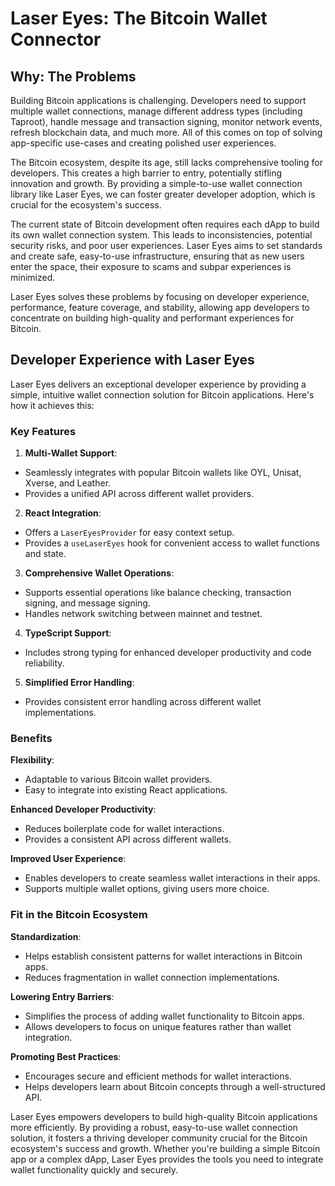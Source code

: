 # Laser Eyes: The Bitcoin Wallet Connector

## Why: The Problems

Building Bitcoin applications is challenging. Developers need to support multiple wallet connections, manage different address types (including Taproot), handle message and transaction signing, monitor network events, refresh blockchain data, and much more. All of this comes on top of solving app-specific use-cases and creating polished user experiences.

The Bitcoin ecosystem, despite its age, still lacks comprehensive tooling for developers. This creates a high barrier to entry, potentially stifling innovation and growth. By providing a simple-to-use wallet connection library like Laser Eyes, we can foster greater developer adoption, which is crucial for the ecosystem's success.

The current state of Bitcoin development often requires each dApp to build its own wallet connection system. This leads to inconsistencies, potential security risks, and poor user experiences. Laser Eyes aims to set standards and create safe, easy-to-use infrastructure, ensuring that as new users enter the space, their exposure to scams and subpar experiences is minimized.

Laser Eyes solves these problems by focusing on developer experience, performance, feature coverage, and stability, allowing app developers to concentrate on building high-quality and performant experiences for Bitcoin.

## Developer Experience with Laser Eyes

Laser Eyes delivers an exceptional developer experience by providing a simple, intuitive wallet connection solution for Bitcoin applications. Here's how it achieves this:

### Key Features

1. **Multi-Wallet Support**:
- Seamlessly integrates with popular Bitcoin wallets like OYL, Unisat, Xverse, and Leather.
- Provides a unified API across different wallet providers.

2. **React Integration**:
- Offers a `LaserEyesProvider` for easy context setup.
- Provides a `useLaserEyes` hook for convenient access to wallet functions and state.

3. **Comprehensive Wallet Operations**:
- Supports essential operations like balance checking, transaction signing, and message signing.
- Handles network switching between mainnet and testnet.

4. **TypeScript Support**:
- Includes strong typing for enhanced developer productivity and code reliability.

5. **Simplified Error Handling**:
- Provides consistent error handling across different wallet implementations.

### Benefits

**Flexibility**:
- Adaptable to various Bitcoin wallet providers.
- Easy to integrate into existing React applications.

**Enhanced Developer Productivity**:
- Reduces boilerplate code for wallet interactions.
- Provides a consistent API across different wallets.

**Improved User Experience**:
- Enables developers to create seamless wallet interactions in their apps.
- Supports multiple wallet options, giving users more choice.

### Fit in the Bitcoin Ecosystem

**Standardization**:
- Helps establish consistent patterns for wallet interactions in Bitcoin apps.
- Reduces fragmentation in wallet connection implementations.

**Lowering Entry Barriers**:
- Simplifies the process of adding wallet functionality to Bitcoin apps.
- Allows developers to focus on unique features rather than wallet integration.

**Promoting Best Practices**:
- Encourages secure and efficient methods for wallet interactions.
- Helps developers learn about Bitcoin concepts through a well-structured API.

Laser Eyes empowers developers to build high-quality Bitcoin applications more efficiently. By providing a robust, easy-to-use wallet connection solution, it fosters a thriving developer community crucial for the Bitcoin ecosystem's success and growth. Whether you're building a simple Bitcoin app or a complex dApp, Laser Eyes provides the tools you need to integrate wallet functionality quickly and securely.
